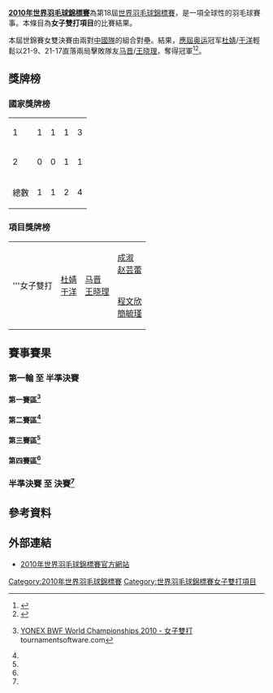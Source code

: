 {{noteTA|G1=Badminton}}
{{2010年世界羽毛球錦標賽}}
'''[[2010年世界羽毛球錦標賽|2010年世界羽毛球錦標賽]]'''為第18屆[[世界羽毛球錦標賽|世界羽毛球錦標賽]]，是一項全球性的羽毛球賽事。本條目為'''女子雙打項目'''的比賽結果。

本屆世錦賽女雙決賽由兩對[[中國國家羽毛球隊|中國隊]]的組合對壘。結果，[[2008年夏季奧林匹克運動會羽毛球比賽|應屆奥运]]冠军[[杜婧|杜婧]]/[[于洋_(羽毛球运动员)|于洋]]輕鬆以21-9、21-17直落兩局擊敗隊友[[马晋|马晋]]/[[王晓理|王晓理]]，奪得冠軍<ref>{{cite news|title=杜婧/于洋速胜中国德比 奥运冠军世锦赛再加冕|url=http://sports.xinmin.cn/2010/08/29/6542172.html|accessdate=2011-08-01|newspaper=网易体育|date=2010-08-29|deadurl=yes|archiveurl=https://web.archive.org/web/20160304200501/http://sports.xinmin.cn/2010/08/29/6542172.html|archivedate=2016-03-04}}</ref><ref>{{cite news|title=羽球世锦赛杜婧/于洋女双夺冠 享受胜利喜悦|url=http://sports.sina.com.cn/o/p/2010-08-29/23465174216.shtml|accessdate=2011-08-01|newspaper=新华社|date=2010-08-29|archive-date=2019-07-26|archive-url=https://web.archive.org/web/20190726192540/http://sports.sina.com.cn/o/p/2010-08-29/23465174216.shtml|dead-url=no}}</ref>。

==獎牌榜==
===國家獎牌榜===
{| {{RankedMedalTable}}
|-
| 1 ||align=left|{{bat|CHN}} || 1 || 1 || 1 || 3
|-
| 2 ||align=left|{{bat|TPE}} || 0 || 0 || 1 || 1
|- class="sortbottom"
!colspan=2|總數|| 1 || 1 || 2 || 4
|}

===項目獎牌榜===
{| {{MedalistTable|type=項目}}
|-
|rowspan=2|'''女子雙打
|rowspan=2|{{flagicon|CHN}} [[杜婧|杜婧]]<br/>{{flagicon|CHN}} [[于洋_(羽毛球运动员)|于洋]]
|rowspan=2|{{flagicon|CHN}} [[马晋|马晋]]<br/>{{flagicon|CHN}} [[王晓理|王晓理]]
|{{flagicon|CHN}} [[成淑|成淑]]<br/>{{flagicon|CHN}} [[赵芸蕾|赵芸蕾]]
|-
|{{flagicon|TPE}} [[程文欣|程文欣]]<br/>{{flagicon|TPE}} [[簡毓瑾|簡毓瑾]]
|}

==賽事賽果==
===第一輪 至 半準決賽===
====第一賽區<ref name="WD">{{en}}[http://www.tournamentsoftware.com/sport/draw.aspx?id=F62164E2-8D5A-414A-8D71-748A49C68A3E&draw=4 YONEX BWF World Championships 2010 - 女子雙打] {{Wayback|url=http://www.tournamentsoftware.com/sport/draw.aspx?id=F62164E2-8D5A-414A-8D71-748A49C68A3E&draw=4 |date=20200608140945 }} tournamentsoftware.com</ref>====
{{16TeamBracket-Compact-Tennis3
| RD1=第一轮（48強）
| RD2=第二轮（32強）
| RD3=第三轮（16強）
| RD4=半準決賽（8強）
| team-width=170
| score-width=20

| RD1-seed01=1
| RD1-team01='''{{flagicon|CHN}} [[王晓理|王晓理]]<br /> {{flagicon|CHN}} [[于洋_(羽毛球运动员)|于洋]]
| RD1-score01-1=
| RD1-score01-2=
| RD1-score01-3=
| RD1-seed02= 
| RD1-team02=輪空
| RD1-score02-1=
| RD1-score02-2=
| RD1-score02-3=

| RD1-seed03=
| RD1-team03='''{{flagicon|USA}} [[王苑力|王苑力]]<br /> {{flagicon|USA}} [[王敏力|王敏力]]
| RD1-score03-1=
| RD1-score03-2=
| RD1-score03-3=
| RD1-seed04= 
| RD1-team04=輪空
| RD1-score04-1=
| RD1-score04-2=
| RD1-score04-3=

| RD1-seed05=11
| RD1-team05='''{{nowrap|{{flagicon|SIN}} [[欣塔·穆利亚·萨里|欣塔·穆利亚·萨里]]<br /> {{flagicon|SIN}} [[姚蕾|姚蕾]]}}
| RD1-score05-1=
| RD1-score05-2=
| RD1-score05-3=
| RD1-seed06= 
| RD1-team06=輪空
| RD1-score06-1=
| RD1-score06-2=
| RD1-score06-3=

| RD1-seed07=
| RD1-team07='''{{flagicon|AUS}} [[Leisha_Cooper|Leisha Cooper]]<br /> {{flagicon|AUS}} [[Ann-Louise_Slee|Ann-Louise Slee]]
| RD1-score07-1='''21
| RD1-score07-2='''21
| RD1-score07-3=
| RD1-seed08=
| RD1-team08={{flagicon|NGR}} [[苏珊·伊达|苏珊·伊达]]<br /> {{flagicon|NGR}} [[Maria_Braimoh|Maria Braimoh]]
| RD1-score08-1=11
| RD1-score08-2=13
| RD1-score08-3=

| RD1-seed09=6
| RD1-team09='''{{flagicon|KOR}} [[河貞恩|河貞恩]]<br /> {{flagicon|KOR}} [[金旼貞|金旼貞]]
| RD1-score09-1=
| RD1-score09-2=
| RD1-score09-3=
| RD1-seed10= 
| RD1-team10=輪空
| RD1-score10-1=
| RD1-score10-2=
| RD1-score10-3=

| RD1-seed11=
| RD1-team11='''{{flagicon|SUI}} [[Marion_Gruber|Marion Gruber]]<br /> {{flagicon|SUI}} [[萨布丽娜·贾奎特|萨布丽娜·贾奎特]]
| RD1-score11-1=
| RD1-score11-2=
| RD1-score11-3=
| RD1-seed12=
| RD1-team12=輪空
| RD1-score12-1=
| RD1-score12-2=
| RD1-score12-3=

| RD1-seed13=16
| RD1-team13='''{{flagicon|IND}} [[瓦拉·古塔|瓦拉·古塔]]<br /> {{flagicon|IND}} [[阿什维尼·蓬纳帕|阿什维尼·蓬纳帕]]
| RD1-score13-1=
| RD1-score13-2=
| RD1-score13-3=
| RD1-seed14=
| RD1-team14={{flagicon|NED}} [[萨曼塔·巴宁|萨曼塔·巴宁]] (退賽)<br /> {{flagicon|NED}} [[埃菲耶·穆斯肯斯|埃菲耶·穆斯肯斯]]
| RD1-score14-1=
| RD1-score14-2=
| RD1-score14-3=

| RD1-seed15=
| RD1-team15={{nowrap|{{flagicon|RSA}} [[米歇尔·克莱尔·爱德华兹|米歇尔·克莱尔·爱德华兹]]<br /> {{flagicon|RSA}} [[安娜里·维尔容|安娜里·维尔容]]}}
| RD1-score15-1=13
| RD1-score15-2=6
| RD1-score15-3=
| RD1-seed16=
| RD1-team16='''{{flagicon|UKR}} [[玛丽亚·乌利蒂娜|玛丽亚·乌利蒂娜]]<br /> {{flagicon|UKR}} [[纳塔利娅·沃伊切赫|纳塔利娅·沃伊切赫]]
| RD1-score16-1='''21
| RD1-score16-2='''21
| RD1-score16-3=

| RD2-seed01=1
| RD2-team01='''{{flagicon|CHN}} [[马晋|马晋]]<br /> {{flagicon|CHN}} [[王晓理|王晓理]]
| RD2-score01-1='''21
| RD2-score01-2='''21
| RD2-score01-3=
| RD2-seed02=
| RD2-team02={{flagicon|USA}} [[王苑力|王苑力]]<br /> {{flagicon|USA}} [[王敏力|王敏力]]
| RD2-score02-1=7
| RD2-score02-2=7
| RD2-score02-3=

| RD2-seed03=11
| RD2-team03='''{{nowrap|{{flagicon|SIN}} [[欣塔·穆利亚·萨里|欣塔·穆利亚·萨里]]<br /> {{flagicon|SIN}} [[姚蕾|姚蕾]]}}
| RD2-score03-1='''21
| RD2-score03-2='''21
| RD2-score03-3=
| RD2-seed04=
| RD2-team04={{flagicon|AUS}} [[Leisha_Cooper|Leisha Cooper]]<br /> {{flagicon|AUS}} [[Ann-Louise_Slee|Ann-Louise Slee]]
| RD2-score04-1=10
| RD2-score04-2=7
| RD2-score04-3=

| RD2-seed05=6
| RD2-team05='''{{flagicon|KOR}} [[河貞恩|河貞恩]]<br /> {{flagicon|KOR}} [[金旼貞|金旼貞]]
| RD2-score05-1='''21
| RD2-score05-2='''21
| RD2-score05-3=
| RD2-seed06=
| RD2-team06={{flagicon|SUI}} [[Marion_Gruber|Marion Gruber]]<br /> {{flagicon|SUI}} [[萨布丽娜·贾奎特|萨布丽娜·贾奎特]]
| RD2-score06-1=2
| RD2-score06-2=5
| RD2-score06-3=

| RD2-seed07=16
| RD2-team07='''{{flagicon|IND}} [[瓦拉·古塔|瓦拉·古塔]]<br /> {{flagicon|IND}} [[阿什维尼·蓬纳帕|阿什维尼·蓬纳帕]]
| RD2-score07-1='''21
| RD2-score07-2='''21
| RD2-score07-3=
| RD2-seed08=
| RD2-team08={{nowrap|{{flagicon|UKR}} [[玛丽亚·乌利蒂娜|玛丽亚·乌利蒂娜]]<br /> {{flagicon|UKR}} [[纳塔利娅·沃伊切赫|纳塔利娅·沃伊切赫]]}}
| RD2-score08-1=8
| RD2-score08-2=10
| RD2-score08-3=

| RD3-seed01=1
| RD3-team01='''{{flagicon|CHN}} [[马晋|马晋]]<br /> {{flagicon|CHN}} [[王晓理|王晓理]]
| RD3-score01-1='''21
| RD3-score01-2='''21
| RD3-score01-3=
| RD3-seed02=11
| RD3-team02={{nowrap|{{flagicon|SIN}} [[欣塔·穆利亚·萨里|欣塔·穆利亚·萨里]]<br /> {{flagicon|SIN}} [[姚蕾|姚蕾]]}}
| RD3-score02-1=9
| RD3-score02-2=14
| RD3-score02-3=

| RD3-seed03=6
| RD3-team03='''{{flagicon|KOR}} [[河貞恩|河貞恩]]<br /> {{flagicon|KOR}} [[金旼貞|金旼貞]]
| RD3-score03-1='''21
| RD3-score03-2='''21
| RD3-score03-3=
| RD3-seed04=16
| RD3-team04={{flagicon|IND}} [[瓦拉·古塔|瓦拉·古塔]]<br /> {{flagicon|IND}} [[阿什维尼·蓬纳帕|阿什维尼·蓬纳帕]]
| RD3-score04-1=14
| RD3-score04-2=15
| RD3-score04-3=

| RD4-seed01=1
| RD4-team01='''{{nowrap|{{flagicon|CHN}} [[马晋|马晋]]<br /> {{flagicon|CHN}} [[王晓理|王晓理]]}}
| RD4-score01-1='''21
| RD4-score01-2=17
| RD4-score01-3='''21
| RD4-seed02=6
| RD4-team02={{flagicon|KOR}} [[河貞恩|河貞恩]]<br /> {{flagicon|KOR}} [[金旼貞|金旼貞]]
| RD4-score02-1=19
| RD4-score02-2='''21
| RD4-score02-3=12
}}

==== 第二賽區<ref name="WD"/>====
{{16TeamBracket-Compact-Tennis3
| RD1=第一轮（48強）
| RD2=第二轮（32強）
| RD3=第三轮（16強）
| RD4=半準決賽（8強）
| team-width=170
| score-width=20

| RD1-seed01=4
| RD1-team01='''{{flagicon|CHN}} [[成淑|成淑]]<br /> {{flagicon|CHN}} [[赵芸蕾|赵芸蕾]]
| RD1-score01-1=
| RD1-score01-2=
| RD1-score01-3=
| RD1-seed02= 
| RD1-team02=輪空
| RD1-score02-1=
| RD1-score02-2=
| RD1-score02-3=

| RD1-seed03=
| RD1-team03={{flagicon|TPE}} [[張馨云|張馨云]] (退賽)<br /> {{flagicon|TPE}} [[周佳琦|周佳琦]]
| RD1-score03-1=
| RD1-score03-2=
| RD1-score03-3=
| RD1-seed04= 
| RD1-team04=輪空
| RD1-score04-1=
| RD1-score04-2=
| RD1-score04-3=

| RD1-seed05=14
| RD1-team05='''{{flagicon|THA}} [[当甲农·阿伦革颂|当甲农·阿伦革颂]]<br /> {{flagicon|THA}} [[恭差拉·沃拉威七猜恭|恭差拉·沃拉威七猜恭]]
| RD1-score05-1='''21
| RD1-score05-2='''21
| RD1-score05-3=
| RD1-seed06=
| RD1-team06={{flagicon|GRE}} [[Ioanna_Karkantzia|Ioanna Karkantzia]]<br /> {{flagicon|GRE}} [[Theodora_Ligomenou|Theodora Ligomenou]]
| RD1-score06-1=6
| RD1-score06-2=9
| RD1-score06-3=

| RD1-seed07=
| RD1-team07='''{{flagicon|GER}} [[桑德拉·马里涅罗|桑德拉·马里涅罗]]<br /> {{flagicon|GER}} [[比尔吉德·奥维泽尔|比尔吉德·奥维泽尔]]
| RD1-score07-1='''22
| RD1-score07-2='''21
| RD1-score07-3=
| RD1-seed08=
| RD1-team08={{nowrap|{{flagicon|DEN}} [[莱恩·丹穆凯尔·克鲁斯|莱恩·丹穆凯尔·克鲁斯]]<br /> {{flagicon|DEN}} [[米尔·舍特-克里斯滕森|米尔·舍特-克里斯滕森]]}}
| RD1-score08-1=20
| RD1-score08-2=19
| RD1-score08-3=

| RD1-seed09=5
| RD1-team09='''{{flagicon|JPN}} [[前田美順|前田美順]]<br /> {{flagicon|JPN}} [[末綱聰子|末綱聰子]]
| RD1-score09-1=
| RD1-score09-2=
| RD1-score09-3=
| RD1-seed10= 
| RD1-team10=輪空
| RD1-score10-1=
| RD1-score10-2=
| RD1-score10-3=

| RD1-seed11=
| RD1-team11='''{{flagicon|ESP}} [[劳拉·莫利纳|劳拉·莫利纳]]<br /> {{flagicon|ESP}} [[海迪·奥赫达|海迪·奥赫达]]
| RD1-score11-1=
| RD1-score11-2=
| RD1-score11-3=
| RD1-seed12=
| RD1-team12=輪空
| RD1-score12-1=
| RD1-score12-2=
| RD1-score12-3=

| RD1-seed13=10
| RD1-team13='''{{nowrap|{{flagicon|BUL}} [[佩蒂娅·内德尔奇娃|佩蒂娅·内德尔奇娃]]<br /> {{flagicon|RUS}} [[安娜斯塔西亚·鲁斯基赫|安娜斯塔西亚·鲁斯基赫]]}}
| RD1-score13-1='''21
| RD1-score13-2='''21
| RD1-score13-3=
| RD1-seed14=
| RD1-team14={{flagicon|FRA}} [[劳拉·舒瓦内|劳拉·舒瓦内]]<br /> {{flagicon|FRA}} [[Weny_Rasidi|Weny Rasidi]]
| RD1-score14-1=7
| RD1-score14-2=16
| RD1-score14-3=

| RD1-seed15=
| RD1-team15='''{{flagicon|ENG}} [[珍妮·沃尔沃克|珍妮·沃尔沃克]]<br /> {{flagicon|ENG}} [[加布里·怀特|加布里·怀特]]
| RD1-score15-1='''21
| RD1-score15-2='''21
| RD1-score15-3=
| RD1-seed16=
| RD1-team16={{flagicon|CAN}} [[Milaine_Cloutier|Milaine Cloutier]]<br /> {{flagicon|CAN}} [[Jacques_Valerie_St.|Jacques Valerie St.]]
| RD1-score16-1=3
| RD1-score16-2=14
| RD1-score16-3=

| RD2-seed01=4
| RD2-team01='''{{flagicon|CHN}} [[成淑|成淑]]<br /> {{flagicon|CHN}} [[赵芸蕾|赵芸蕾]]
| RD2-score01-1=
| RD2-score01-2=
| RD2-score01-3=
| RD2-seed02=
| RD2-team02=輪空
| RD2-score02-1=
| RD2-score02-2=
| RD2-score02-3=

| RD2-seed03=14
| RD2-team03='''{{flagicon|THA}} [[当甲农·阿伦革颂|当甲农·阿伦革颂]]<br /> {{flagicon|THA}} [[恭差拉·沃拉威七猜恭|恭差拉·沃拉威七猜恭]]
| RD2-score03-1='''21
| RD2-score03-2='''21
| RD2-score03-3=
| RD2-seed04=
| RD2-team04={{flagicon|GER}} [[桑德拉·马里涅罗|桑德拉·马里涅罗]]<br /> {{flagicon|GER}} [[比尔吉德·奥维泽尔|比尔吉德·奥维泽尔]]
| RD2-score04-1=15
| RD2-score04-2=17
| RD2-score04-3=

| RD2-seed05=5
| RD2-team05='''{{flagicon|JPN}} [[前田美順|前田美順]]<br /> {{flagicon|JPN}} [[末綱聰子|末綱聰子]]
| RD2-score05-1='''21
| RD2-score05-2='''21
| RD2-score05-3=
| RD2-seed06=
| RD2-team06={{flagicon|ESP}} [[劳拉·莫利纳|劳拉·莫利纳]]<br /> {{flagicon|ESP}} [[海迪·奥赫达|海迪·奥赫达]]
| RD2-score06-1=7
| RD2-score06-2=7
| RD2-score06-3=

| RD2-seed07=10
| RD2-team07='''{{nowrap|{{flagicon|BUL}} [[佩蒂娅·内德尔奇娃|佩蒂娅·内德尔奇娃]]<br /> {{flagicon|RUS}} [[安娜斯塔西亚·鲁斯基赫|安娜斯塔西亚·鲁斯基赫]]}}
| RD2-score07-1='''21
| RD2-score07-2='''21
| RD2-score07-3=
| RD2-seed08=
| RD2-team08={{flagicon|ENG}} [[珍妮·沃尔沃克|珍妮·沃尔沃克]]<br /> {{flagicon|ENG}} [[加布里·怀特|加布里·怀特]]
| RD2-score08-1=16
| RD2-score08-2=16
| RD2-score08-3=

| RD3-seed01=4
| RD3-team01='''{{flagicon|CHN}} [[成淑|成淑]]<br /> {{flagicon|CHN}} [[赵芸蕾|赵芸蕾]]
| RD3-score01-1='''21
| RD3-score01-2='''21
| RD3-score01-3=
| RD3-seed02=14
| RD3-team02={{flagicon|THA}} [[当甲农·阿伦革颂|当甲农·阿伦革颂]]<br /> {{flagicon|THA}} [[恭差拉·沃拉威七猜恭|恭差拉·沃拉威七猜恭]]
| RD3-score02-1=13
| RD3-score02-2=11
| RD3-score02-3=

| RD3-seed03=5
| RD3-team03='''{{flagicon|JPN}} [[前田美順|前田美順]]<br /> {{flagicon|JPN}} [[末綱聰子|末綱聰子]]
| RD3-score03-1='''21
| RD3-score03-2='''21
| RD3-score03-3=
| RD3-seed04=10
| RD3-team04={{nowrap|{{flagicon|BUL}} [[佩蒂娅·内德尔奇娃|佩蒂娅·内德尔奇娃]]<br /> {{flagicon|RUS}} [[安娜斯塔西亚·鲁斯基赫|安娜斯塔西亚·鲁斯基赫]]}}
| RD3-score04-1=12
| RD3-score04-2=15
| RD3-score04-3=

| RD4-seed01=4
| RD4-team01='''{{flagicon|CHN}} [[成淑|成淑]]<br /> {{flagicon|CHN}} [[赵芸蕾|赵芸蕾]]
| RD4-score01-1='''21
| RD4-score01-2='''21
| RD4-score01-3=
| RD4-seed02=5
| RD4-team02={{nowrap|{{flagicon|JPN}} [[前田美順|前田美順]]<br /> {{flagicon|JPN}} [[末綱聰子|末綱聰子]]}}
| RD4-score02-1=8
| RD4-score02-2=14
| RD4-score02-3=
}}

==== 第三賽區<ref name="WD"/>====
{{16TeamBracket-Compact-Tennis3
| RD1=第一轮（48強）
| RD2=第二轮（32強） 
| RD3=第三轮（16強）
| RD4=半準決賽（8強）
| team-width=170
| score-width=20

| RD1-seed01=
| RD1-team01='''{{flagicon|FRA}} [[Elisa_Chanteur|Elisa Chanteur]]<br /> {{flagicon|FRA}} [[Barbara_Matias|Barbara Matias]]
| RD1-score01-1=
| RD1-score01-2=
| RD1-score01-3=
| RD1-seed02=
| RD1-team02={{nowrap|{{flagicon|CZE}} [[阿尔泽比塔·巴索娃|阿尔泽比塔·巴索娃]]<br /> {{flagicon|CZE}} [[萨卡·克里兹科娃|萨卡·克里兹科娃]] (退賽)}}
| RD1-score02-1=
| RD1-score02-2=
| RD1-score02-3=

| RD1-seed03=
| RD1-team03={{flagicon|UKR}} [[安娜·科布切娃|安娜·科布切娃]]<br /> {{flagicon|UKR}} [[埃琳娜·普鲁斯|埃琳娜·普鲁斯]]
| RD1-score03-1=16
| RD1-score03-2=5
| RD1-score03-3=
| RD1-seed04=12
| RD1-team04='''{{flagicon|RUS}} [[瓦莱里亚·索罗金娜|瓦莱里亚·索罗金娜]]<br /> {{flagicon|RUS}} [[尼娜·维斯洛娃|尼娜·维斯洛娃]]
| RD1-score04-1='''21
| RD1-score04-2='''21
| RD1-score04-3=

| RD1-seed05=
| RD1-team05=輪空
| RD1-score05-1=
| RD1-score05-2=
| RD1-score05-3=
| RD1-seed06=
| RD1-team06='''{{flagicon|CAN}} [[高博_(羽毛球运动员)|高博]]<br /> {{flagicon|CAN}} [[高福頤|高福頤]]
| RD1-score06-1=
| RD1-score06-2=
| RD1-score06-3=

| RD1-seed07=
| RD1-team07=輪空
| RD1-score07-1=
| RD1-score07-2=
| RD1-score07-3=
| RD1-seed08=8
| RD1-team08='''{{flagicon|KOR}} [[柳晛榮|柳晛榮]]<br /> {{flagicon|KOR}} [[鄭景銀|鄭景銀]]
| RD1-score08-1=
| RD1-score08-2=
| RD1-score08-3=

| RD1-seed09=
| RD1-team09={{nowrap|{{flagicon|DEN}} [[莉娜·弗埃尔·克里斯蒂安森|莉娜·弗埃尔·克里斯蒂安森]]<br /> {{flagicon|DEN}} [[马丽恩·罗布克|马丽恩·罗布克]] (退賽)}}
| RD1-score09-1=
| RD1-score09-2=
| RD1-score09-3=
| RD1-seed10=
| RD1-team10='''{{flagicon|NED}} [[洛蒂·乔纳森斯|洛蒂·乔纳森斯]]<br /> {{flagicon|NED}} [[保琳·范·多马伦特|保琳·范·多马伦特]]
| RD1-score10-1=
| RD1-score10-2=
| RD1-score10-3=

| RD1-seed11=
| RD1-team11='''{{flagicon|SCO}} [[伊莫金·班克尔|伊莫金·班克尔]]<br /> {{flagicon|SCO}} [[Emma_Mason|Emma Mason]]
| RD1-score11-1='''21
| RD1-score11-2=11
| RD1-score11-3='''21
| RD1-seed12=13
| RD1-team12={{flagicon|THA}} [[沙威丽·阿米达拜|沙威丽·阿米达拜]]<br /> {{flagicon|THA}} [[瓦查拉邦·蒙吉特|瓦查拉邦·蒙吉特]]
| RD1-score12-1=17
| RD1-score12-2='''21
| RD1-score12-3=11

| RD1-seed13=
| RD1-team13=輪空
| RD1-score13-1=
| RD1-score13-2=
| RD1-score13-3=
| RD1-seed14=
| RD1-team14='''{{flagicon|HKG}} [[陳祉嘉|陳祉嘉]]<br /> {{flagicon|HKG}} [[周凱華|周凱華]]
| RD1-score14-1=
| RD1-score14-2=
| RD1-score14-3=

| RD1-seed15=
| RD1-team15=輪空
| RD1-score15-1=
| RD1-score15-2=
| RD1-score15-3=
| RD1-seed16=3
| RD1-team16='''{{flagicon|TPE}} [[程文欣|程文欣]]<br /> {{flagicon|TPE}} [[簡毓瑾|簡毓瑾]]
| RD1-score16-1=
| RD1-score16-2=
| RD1-score16-3=

| RD2-seed01=
| RD2-team01={{flagicon|FRA}} [[Elisa_Chanteur|Elisa Chanteur]]<br /> {{flagicon|FRA}} [[Barbara_Matias|Barbara Matias]]
| RD2-score01-1=8
| RD2-score01-2=7
| RD2-score01-3=
| RD2-seed02=12
| RD2-team02='''{{nowrap|{{flagicon|RUS}} [[瓦莱里亚·索罗金娜|瓦莱里亚·索罗金娜]]<br /> {{flagicon|RUS}} [[尼娜·维斯洛娃|尼娜·维斯洛娃]]}}
| RD2-score02-1='''21
| RD2-score02-2='''21
| RD2-score02-3=

| RD2-seed03=
| RD2-team03={{flagicon|CAN}} [[高博_(羽毛球运动员)|高博]]<br /> {{flagicon|CAN}} [[高福頤|高福頤]] (中途退出)
| RD2-score03-1=10
| RD2-score03-2=
| RD2-score03-3=
| RD2-seed04=8
| RD2-team04='''{{flagicon|KOR}} [[柳晛榮|柳晛榮]]<br /> {{flagicon|KOR}} [[鄭景銀|鄭景銀]]
| RD2-score04-1='''21
| RD2-score04-2=
| RD2-score04-3=

| RD2-seed05=
| RD2-team05='''{{flagicon|NED}} [[洛蒂·乔纳森斯|洛蒂·乔纳森斯]]<br /> {{flagicon|NED}} [[保琳·范·多马伦特|保琳·范·多马伦特]]
| RD2-score05-1='''21
| RD2-score05-2='''21
| RD2-score05-3=
| RD2-seed06=
| RD2-team06={{flagicon|SCO}} [[伊莫金·班克尔|伊莫金·班克尔]]<br /> {{flagicon|SCO}} [[Emma_Mason|Emma Mason]]
| RD2-score06-1=17
| RD2-score06-2=13
| RD2-score06-3=

| RD2-seed07=
| RD2-team07={{flagicon|HKG}} [[陳祉嘉|陳祉嘉]]<br /> {{flagicon|HKG}} [[周凱華|周凱華]]
| RD2-score07-1=5
| RD2-score07-2=9
| RD2-score07-3=
| RD2-seed08=3
| RD2-team08='''{{flagicon|TPE}} [[程文欣|程文欣]]<br /> {{flagicon|TPE}} [[簡毓瑾|簡毓瑾]]
| RD2-score08-1='''21
| RD2-score08-2='''21
| RD2-score08-3=

| RD3-seed01=12
| RD3-team01={{nowrap|{{flagicon|RUS}} [[瓦莱里亚·索罗金娜|瓦莱里亚·索罗金娜]]<br /> {{flagicon|RUS}} [[尼娜·维斯洛娃|尼娜·维斯洛娃]]}}
| RD3-score01-1='''21
| RD3-score01-2=19
| RD3-score01-3=24
| RD3-seed02=8
| RD3-team02='''{{flagicon|KOR}} [[柳晛榮|柳晛榮]]<br /> {{flagicon|KOR}} [[鄭景銀|鄭景銀]]
| RD3-score02-1=13
| RD3-score02-2='''21
| RD3-score02-3='''26

| RD3-seed03=
| RD3-team03={{flagicon|NED}} [[洛蒂·乔纳森斯|洛蒂·乔纳森斯]]<br /> {{flagicon|NED}} [[保琳·范·多马伦特|保琳·范·多马伦特]]
| RD3-score03-1=14
| RD3-score03-2=15
| RD3-score03-3=
| RD3-seed04=3
| RD3-team04='''{{flagicon|TPE}} [[程文欣|程文欣]]<br /> {{flagicon|TPE}} [[簡毓瑾|簡毓瑾]]
| RD3-score04-1='''21
| RD3-score04-2='''21
| RD3-score04-3=

| RD4-seed01=8
| RD4-team01={{flagicon|KOR}} [[柳晛榮|柳晛榮]]<br /> {{flagicon|KOR}} [[鄭景銀|鄭景銀]]
| RD4-score01-1=14
| RD4-score01-2=17
| RD4-score01-3=
| RD4-seed02=3
| RD4-team02='''{{nowrap|{{flagicon|TPE}} [[程文欣|程文欣]]<br /> {{flagicon|TPE}} [[簡毓瑾|簡毓瑾]]}}
| RD4-score02-1='''21
| RD4-score02-2='''21
| RD4-score02-3=
}}

==== 第四賽區<ref name="WD"/>====
{{16TeamBracket-Compact-Tennis3-Byes
| RD1=第一轮（48強）
| RD2=第二轮（32強） 
| RD3=第三轮（16強）
| RD4=半準決賽（8強）
| team-width=170
| score-width=20

| RD1-seed01=
| RD1-team01='''{{flagicon|AUS}} [[唐鹤恬|唐鹤恬]]<br /> {{flagicon|AUS}} [[雷努加·韦兰|雷努加·韦兰]]
| RD1-score01-1='''21
| RD1-score01-2='''21
| RD1-score01-3=
| RD1-seed02=
| RD1-team02={{flagicon|SWE}} [[伊美利·兰纳森|伊美利·兰纳森]]<br /> {{flagicon|SWE}} [[埃玛·文贝里|埃玛·文贝里]]
| RD1-score02-1=11
| RD1-score02-2=14
| RD1-score02-3=

| RD1-seed03=
| RD1-team03={{flagicon|USA}} [[Rulan_Yeh|Rulan Yeh]]<br /> {{flagicon|USA}} [[Rulien_Yeh|Rulien Yeh]]
| RD1-score03-1=8
| RD1-score03-2=10
| RD1-score03-3=
| RD1-seed04=9
| RD1-team04='''{{flagicon|JPN}} [[藤井瑞希|藤井瑞希]]<br /> {{flagicon|JPN}} [[垣岩令佳|垣岩令佳]]
| RD1-score04-1='''21
| RD1-score04-2='''21
| RD1-score04-3=

| RD1-seed05=
| RD1-team05=輪空
| RD1-score05-1=
| RD1-score05-2=
| RD1-score05-3=
| RD1-seed06=
| RD1-team06={{flagicon|KOR}} [[李孝貞_(羽毛球運動員)|李孝貞]]<br /> {{flagicon|KOR}} [[李敬元|李敬元]] (退賽)
| RD1-score06-1=
| RD1-score06-2=
| RD1-score06-3=

| RD1-seed07=
| RD1-team07=輪空
| RD1-score07-1=
| RD1-score07-2=
| RD1-score07-3=
| RD1-seed08=7
| RD1-team08='''{{flagicon|CHN}} [[潘攀|潘攀]]<br /> {{flagicon|CHN}} [[田卿|田卿]]
| RD1-score08-1=
| RD1-score08-2=
| RD1-score08-3=

| RD1-seed09=
| RD1-team09={{flagicon|BEL}} [[施特菲·安妮斯|施特菲·安妮斯]]<br /> {{flagicon|BEL}} [[塞维琳·科尔维兰|塞维琳·科尔维兰]]
| RD1-score09-1=15
| RD1-score09-2='''21
| RD1-score09-3=11
| RD1-seed10=
| RD1-team10='''{{flagicon|FIN}} [[桑妮·劳塔拉|桑妮·劳塔拉]]<br /> {{flagicon|FIN}} [[Noora_Virta|Noora Virta]]
| RD1-score10-1='''21
| RD1-score10-2=19
| RD1-score10-3='''21

| RD1-seed11=
| RD1-team11={{nowrap|{{flagicon|POL}} [[Natalia_Pocztowiak|Natalia Pocztowiak]]<br /> {{flagicon|POL}} [[阿格涅什卡·维特科夫斯卡|阿格涅什卡·维特科夫斯卡]]}}
| RD1-score11-1=11
| RD1-score11-2=6
| RD1-score11-3=
| RD1-seed12=15
| RD1-team12='''{{flagicon|JPN}} [[松尾靜香|松尾靜香]]<br /> {{flagicon|JPN}} [[內藤真實|內藤真實]]
| RD1-score12-1='''21
| RD1-score12-2='''21
| RD1-score12-3=

| RD1-seed13=
| RD1-team13=輪空
| RD1-score13-1=
| RD1-score13-2=
| RD1-score13-3=
| RD1-seed14=
| RD1-team14='''{{flagicon|FRA}} [[奥德丽·方丹|奥德丽·方丹]]<br /> {{flagicon|FRA}} [[Marion_Luttmann|Marion Luttmann]]
| RD1-score14-1=
| RD1-score14-2=
| RD1-score14-3=

| RD1-seed15=
| RD1-team15=輪空
| RD1-score15-1=
| RD1-score15-2=
| RD1-score15-3=
| RD1-seed16=2
| RD1-team16='''{{flagicon|CHN}} [[杜婧|杜婧]]<br /> {{flagicon|CHN}} [[于洋_(羽毛球运动员)|于洋]]
| RD1-score16-1=
| RD1-score16-2=
| RD1-score16-3=

| RD2-seed01=
| RD2-team01={{flagicon|AUS}} [[唐鹤恬|唐鹤恬]]<br /> {{flagicon|AUS}} [[雷努加·韦兰|雷努加·韦兰]]
| RD2-score01-1=13
| RD2-score01-2=8
| RD2-score01-3=
| RD2-seed02=9
| RD2-team02='''{{flagicon|JPN}} [[藤井瑞希|藤井瑞希]]<br /> {{flagicon|JPN}} [[垣岩令佳|垣岩令佳]]
| RD2-score02-1='''21
| RD2-score02-2='''21
| RD2-score02-3=

| RD2-seed03=
| RD2-team03=輪空
| RD2-score03-1=
| RD2-score03-2=
| RD2-score03-3=
| RD2-seed04=7
| RD2-team04='''{{flagicon|CHN}} [[潘攀|潘攀]]<br /> {{flagicon|CHN}} [[田卿|田卿]]
| RD2-score04-1=
| RD2-score04-2=
| RD2-score04-3=

| RD2-seed05=
| RD2-team05={{flagicon|FIN}} [[桑妮·劳塔拉|桑妮·劳塔拉]]<br /> {{flagicon|FIN}} [[Noora_Virta|Noora Virta]]
| RD2-score05-1=0
| RD2-score05-2=8
| RD2-score05-3=
| RD2-seed06=15
| RD2-team06='''{{flagicon|JPN}} [[松尾靜香|松尾靜香]]<br /> {{flagicon|JPN}} [[內藤真實|內藤真實]]
| RD2-score06-1='''21
| RD2-score06-2='''21
| RD2-score06-3=

| RD2-seed07=
| RD2-team07={{nowrap|{{flagicon|FRA}} [[奥德丽·方丹|奥德丽·方丹]]<br /> {{flagicon|FRA}} [[Marion_Luttmann|Marion Luttmann]]}}
| RD2-score07-1=12
| RD2-score07-2=8
| RD2-score07-3=
| RD2-seed08=2
| RD2-team08='''{{flagicon|CHN}} [[杜婧|杜婧]]<br /> {{flagicon|CHN}} [[于洋_(羽毛球运动员)|于洋]]
| RD2-score08-1='''21
| RD2-score08-2='''21
| RD2-score08-3=

| RD3-seed01=9
| RD3-team01={{nowrap|{{flagicon|JPN}} [[藤井瑞希|藤井瑞希]]<br /> {{flagicon|JPN}} [[垣岩令佳|垣岩令佳]]}}
| RD3-score01-1=18
| RD3-score01-2=9
| RD3-score01-3=
| RD3-seed02=7
| RD3-team02='''{{flagicon|CHN}} [[潘攀|潘攀]]<br /> {{flagicon|CHN}} [[田卿|田卿]]
| RD3-score02-1='''21
| RD3-score02-2='''21
| RD3-score02-3=

| RD3-seed03=15
| RD3-team03={{flagicon|JPN}} [[松尾靜香|松尾靜香]]<br /> {{flagicon|JPN}} [[內藤真實|內藤真實]]
| RD3-score03-1=10
| RD3-score03-2=10
| RD3-score03-3=
| RD3-seed04=2
| RD3-team04='''{{flagicon|CHN}} [[杜婧|杜婧]]<br /> {{flagicon|CHN}} [[于洋_(羽毛球运动员)|于洋]]
| RD3-score04-1='''21
| RD3-score04-2='''21
| RD3-score04-3=

| RD4-seed01=7
| RD4-team01={{flagicon|CHN}} [[潘攀|潘攀]]<br /> {{flagicon|CHN}} [[田卿|田卿]]
| RD4-score01-1=20
| RD4-score01-2=18
| RD4-score01-3=
| RD4-seed02=2
| RD4-team02='''{{nowrap|{{flagicon|CHN}} [[杜婧|杜婧]]<br /> {{flagicon|CHN}} [[于洋_(羽毛球运动员)|于洋]]}}
| RD4-score02-1='''22
| RD4-score02-2='''21
| RD4-score02-3=
}}

===半準決賽 至 決賽<ref name="WD"/>===
{{8TeamBracket-Tennis3
| team-width=200
| RD1-seed1=1
| RD1-team1='''{{flagicon|CHN}} [[马晋|马晋]]<br /> {{flagicon|CHN}} [[王晓理|王晓理]]
| RD1-score1-1='''21
| RD1-score1-2=17
| RD1-score1-3='''21
| RD1-seed2=6
| RD1-team2={{flagicon|KOR}} [[河貞恩|河貞恩]]<br /> {{flagicon|KOR}} [[金旼貞|金旼貞]]
| RD1-score2-1=19
| RD1-score2-2='''21
| RD1-score2-3=12

| RD1-seed3=4
| RD1-team3='''{{flagicon|CHN}} [[成淑|成淑]]<br /> {{flagicon|CHN}} [[赵芸蕾|赵芸蕾]]
| RD1-score3-1='''21
| RD1-score3-2='''21
| RD1-score3-3=
| RD1-seed4=5
| RD1-team4={{flagicon|JPN}} [[前田美順|前田美順]]<br /> {{flagicon|JPN}} [[末綱聰子|末綱聰子]]
| RD1-score4-1=8
| RD1-score4-2=14
| RD1-score4-3=

| RD1-seed5=8
| RD1-team5={{flagicon|KOR}} [[柳晛榮|柳晛榮]]<br /> {{flagicon|KOR}} [[鄭景銀|鄭景銀]]
| RD1-score5-1=14
| RD1-score5-2=17
| RD1-score5-3=
| RD1-seed6=3
| RD1-team6='''{{flagicon|TPE}} [[程文欣|程文欣]]<br /> {{flagicon|TPE}} [[簡毓瑾|簡毓瑾]]
| RD1-score6-1='''21
| RD1-score6-2='''21
| RD1-score6-3=

| RD1-seed7=7
| RD1-team7={{flagicon|CHN}} [[潘攀|潘攀]]<br /> {{flagicon|CHN}} [[田卿|田卿]]
| RD1-score7-1=20
| RD1-score7-2=18
| RD1-score7-3=
| RD1-seed8=2
| RD1-team8='''{{flagicon|CHN}} [[杜婧|杜婧]]<br /> {{flagicon|CHN}} [[于洋_(羽毛球运动员)|于洋]]
| RD1-score8-1='''22'''
| RD1-score8-2='''21
| RD1-score8-3=

| RD2-seed1=1
| RD2-team1='''{{flagicon|CHN}} [[马晋|马晋]]<br /> {{flagicon|CHN}} [[王晓理|王晓理]]
| RD2-score1-1=10
| RD2-score1-2='''21
| RD2-score1-3='''21
| RD2-seed2=4
| RD2-team2={{flagicon|CHN}} [[成淑|成淑]]<br /> {{flagicon|CHN}} [[赵芸蕾|赵芸蕾]]
| RD2-score2-1='''21
| RD2-score2-2=10
| RD2-score2-3=13

| RD2-seed3=3
| RD2-team3={{flagicon|TPE}} [[程文欣|程文欣]]<br /> {{flagicon|TPE}} [[簡毓瑾|簡毓瑾]]
| RD2-score3-1=16
| RD2-score3-2=15
| RD2-score3-3=
| RD2-seed4=2
| RD2-team4='''{{flagicon|CHN}} [[杜婧|杜婧]]<br /> {{flagicon|CHN}} [[于洋_(羽毛球运动员)|于洋]]
| RD2-score4-1='''21
| RD2-score4-2='''21
| RD2-score4-3=

| RD3-seed1=1
| RD3-team1={{flagicon|CHN}} [[马晋|马晋]]<br /> {{flagicon|CHN}} [[王晓理|王晓理]]
| RD3-score1-1=9
| RD3-score1-2=17
| RD3-score1-3=
| RD3-seed2=2
| RD3-team2='''{{flagicon|CHN}} [[杜婧|杜婧]]<br /> {{flagicon|CHN}} [[于洋_(羽毛球运动员)|于洋]]
| RD3-score2-1='''21
| RD3-score2-2='''21
| RD3-score2-3=
}}

==參考資料==
{{reflist}}

==外部連結==
*[https://web.archive.org/web/20100806060738/http://www.yonexbadminton2010.com/en 2010年世界羽毛球錦標賽官方網站]{{en}}

[[Category:2010年世界羽毛球錦標賽|Category:2010年世界羽毛球錦標賽]]
[[Category:世界羽毛球錦標賽女子雙打項目|Category:世界羽毛球錦標賽女子雙打項目]]